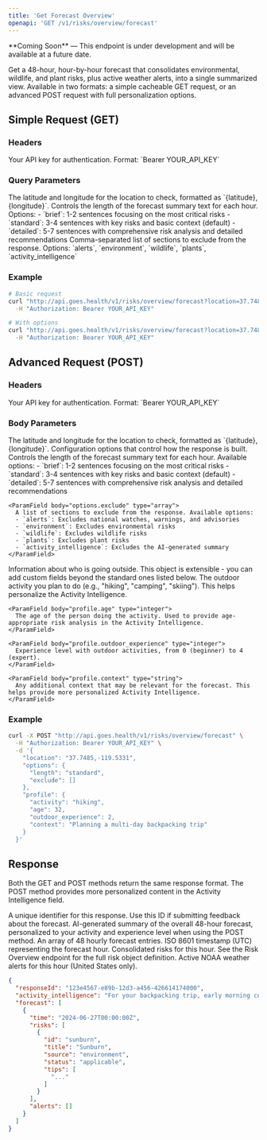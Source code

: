 ```yaml
---
title: 'Get Forecast Overview'
openapi: 'GET /v1/risks/overview/forecast'
---
```


<Note type="warning">
  **Coming Soon** — This endpoint is under development and will be available at a future date.
</Note>

Get a 48-hour, hour-by-hour forecast that consolidates environmental, wildlife, and plant risks, plus active weather alerts, into a single summarized view. Available in two formats: a simple cacheable GET request, or an advanced POST request with full personalization options.

## Simple Request (GET)

### Headers

<ParamField header="Authorization" type="string" required>
  Your API key for authentication. Format: `Bearer YOUR_API_KEY`
</ParamField>

### Query Parameters

<ParamField query="location" type="string" required>
  The latitude and longitude for the location to check, formatted as `{latitude},{longitude}`.
</ParamField>

<ParamField query="length" type="string">
  Controls the length of the forecast summary text for each hour. Options:
  - `brief`: 1-2 sentences focusing on the most critical risks
  - `standard`: 3-4 sentences with key risks and basic context (default)
  - `detailed`: 5-7 sentences with comprehensive risk analysis and detailed recommendations
</ParamField>

<ParamField query="exclude" type="string">
  Comma-separated list of sections to exclude from the response. Options: `alerts`, `environment`, `wildlife`, `plants`, `activity_intelligence`
</ParamField>

### Example

```bash
# Basic request
curl "http://api.goes.health/v1/risks/overview/forecast?location=37.7485,-119.5331" \
  -H "Authorization: Bearer YOUR_API_KEY"

# With options
curl "http://api.goes.health/v1/risks/overview/forecast?location=37.7485,-119.5331&length=detailed&exclude=alerts" \
  -H "Authorization: Bearer YOUR_API_KEY"
```

## Advanced Request (POST)

### Headers

<ParamField header="Authorization" type="string" required>
  Your API key for authentication. Format: `Bearer YOUR_API_KEY`
</ParamField>

### Body Parameters

<ParamField body="location" type="string" required>
  The latitude and longitude for the location to check, formatted as `{latitude},{longitude}`.
</ParamField>

<ParamField body="options" type="object">
  Configuration options that control how the response is built.
  <Expandable title="options properties">
    <ParamField body="options.length" type="string">
      Controls the length of the forecast summary text for each hour. Available options:
      - `brief`: 1-2 sentences focusing on the most critical risks
      - `standard`: 3-4 sentences with key risks and basic context (default)
      - `detailed`: 5-7 sentences with comprehensive risk analysis and detailed recommendations
    </ParamField>
    
    <ParamField body="options.exclude" type="array">
      A list of sections to exclude from the response. Available options:
      - `alerts`: Excludes national watches, warnings, and advisories
      - `environment`: Excludes environmental risks
      - `wildlife`: Excludes wildlife risks
      - `plants`: Excludes plant risks
      - `activity_intelligence`: Excludes the AI-generated summary
    </ParamField>
  </Expandable>
</ParamField>

<ParamField body="profile" type="object">
  Information about who is going outside. This object is extensible - you can add custom fields beyond the standard ones listed below.
  <Expandable title="profile properties">
    <ParamField body="profile.activity" type="string">
      The outdoor activity you plan to do (e.g., "hiking", "camping", "skiing"). This helps personalize the Activity Intelligence.
    </ParamField>
    
    <ParamField body="profile.age" type="integer">
      The age of the person doing the activity. Used to provide age-appropriate risk analysis in the Activity Intelligence.
    </ParamField>
    
    <ParamField body="profile.outdoor_experience" type="integer">
      Experience level with outdoor activities, from 0 (beginner) to 4 (expert).
    </ParamField>
    
    <ParamField body="profile.context" type="string">
      Any additional context that may be relevant for the forecast. This helps provide more personalized Activity Intelligence.
    </ParamField>
  </Expandable>
</ParamField>

### Example

```bash
curl -X POST "http://api.goes.health/v1/risks/overview/forecast" \
  -H "Authorization: Bearer YOUR_API_KEY" \
  -d '{
    "location": "37.7485,-119.5331",
    "options": {
      "length": "standard",
      "exclude": []
    },
    "profile": {
      "activity": "hiking",
      "age": 32,
      "outdoor_experience": 2,
      "context": "Planning a multi-day backpacking trip"
    }
  }'
```

## Response

Both the GET and POST methods return the same response format. The POST method provides more personalized content in the Activity Intelligence field.

<ResponseField name="responseId" type="string">
  A unique identifier for this response. Use this ID if submitting feedback about the forecast.
</ResponseField>

<ResponseField name="activity_intelligence" type="string">
  AI-generated summary of the overall 48-hour forecast, personalized to your activity and experience level when using the POST method.
</ResponseField>

<ResponseField name="forecast" type="array">
  An array of 48 hourly forecast entries.
  <Expandable title="child attributes">
    <ResponseField name="time" type="string">
      ISO 8601 timestamp (UTC) representing the forecast hour.
    </ResponseField>
    <ResponseField name="risks" type="array">
      Consolidated risks for this hour.
      <Expandable title="child attributes">
        See the Risk Overview endpoint for the full risk object definition.
      </Expandable>
    </ResponseField>
    <ResponseField name="alerts" type="array">
      Active NOAA weather alerts for this hour (United States only).
    </ResponseField>
  </Expandable>
</ResponseField>

```json
{
  "responseId": "123e4567-e89b-12d3-a456-426614174000",
  "activity_intelligence": "For your backpacking trip, early morning conditions are ideal with low UV and minimal lightning risk. This is the perfect time to break camp and start your hike before temperatures rise.",
  "forecast": [
    {
      "time": "2024-06-27T00:00:00Z",
      "risks": [
        {
          "id": "sunburn",
          "title": "Sunburn",
          "source": "environment",
          "status": "applicable",
          "tips": [
            "..."
          ]
        }
      ],
      "alerts": []
    }
  ]
}
``` 